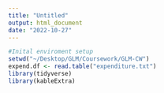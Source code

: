 ```yaml
---
title: "Untitled"
output: html_document
date: "2022-10-27"
---
```

```r
#Inital enviroment setup
setwd("~/Desktop/GLM/Coursework/GLM-CW")
expend.df <- read.table("expenditure.txt")
library(tidyverse)
library(kableExtra)
```

```r

```




